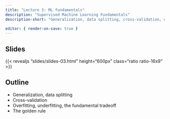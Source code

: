 ```yaml
---
title: "Lecture 3: ML fundamentals"
description: "Supervised Machine Learning Fundamentals"
description-short: "Generalization, data splitting, cross-validation, overfitting, underfitting, the fundamental tradeoff, the golden rule"

editor: { render-on-save: true }
---
```


## Slides

{{< revealjs "slides/slides-03.html" height="600px" class="ratio ratio-16x9" >}}


## Outline


- Generalization, data splitting
- Cross-validation
- Overfitting, underfitting, the fundamental tradeoff
- The golden rule

